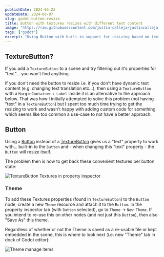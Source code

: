 ```yaml
---
publishDate: 2024-05-23
updateDate: 2024-06-07
slug: godot-button-resize
title: Button with textures resizes with different text content
image: "https://raw.githubusercontent.com/justin-calleja/justincalleja.com/host-assets/public/res/blog/2024/godot-toggle-external-editor-plugin/enable-external-editor-godot-plugin.jpg"
tags: ["godot"]
excerpt: "Using Button with built-in support for resizing based on text content but also adding textures like you would with TextureButton"
---
```


## TextureButton?

If you add a `TextureButton` to a scene and try filtering out it's properties for "text"… you won't find anything.

If you don't need the button to resize i.e. if you don't have dynamic text content (e.g. changing text translation etc…), then using a `TextureButton` with a `MarginContainer` + `Label` inside it is an alternative to the approach below. That was how I initially attempted to solve this problem (not having "text" in a `TextureButton`) but I spent too much time trying to get the resizing to work and wasn't happy with adding custom code for something which seems like too common a use-case to not have a better approach.

## Button

Using a [Button](https://docs.godotengine.org/en/stable/classes/class_button.html) instead of a [TextureButton](https://docs.godotengine.org/en/stable/classes/class_texturebutton.html) gives us a "text" property to work with… built-in to the `Button` and - when changing this "text" property - the `Button` will resize itself.

The problem then is how to get back these convenient textures per button state:

![TextureButton Textures in property inspector](https://raw.githubusercontent.com/justin-calleja/justincalleja.com/host-assets/public/res/blog/2024/godot-button-resize/texturebutton-textures.png)

### Theme

To add these Textures properties (found in `TextureButton`) to the `Button` node, create a new `Theme` resource and attach it to the `Button`. In the property inspector tab (with `Button` selected), go to `Theme` -> `New Theme`. If you intend to re-use this on other nodes (and not just this `Button`), then also "Save As" this theme.

Regardless of whether or not the Theme is saved as a re-usable file or kept embedded in the scene, this is where to look next (i.e. new "Theme" tab in dock of Godot editor):

![Theme manage items](https://raw.githubusercontent.com/justin-calleja/justincalleja.com/host-assets/public/res/blog/2024/godot-button-resize/theme-manage-items.png)
